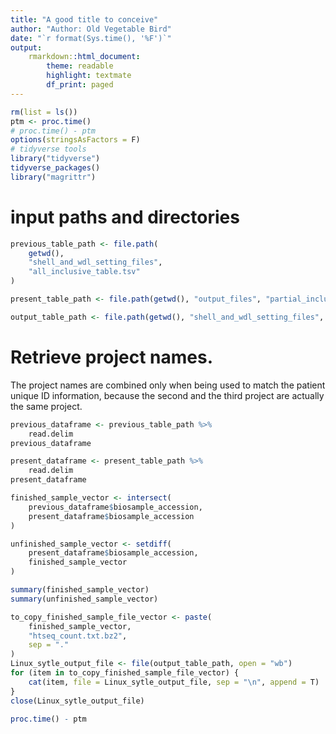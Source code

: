 ```yaml
---
title: "A good title to conceive"
author: "Author: Old Vegetable Bird"
date: "`r format(Sys.time(), '%F')`"
output:
    rmarkdown::html_document:
        theme: readable
        highlight: textmate
        df_print: paged
---
```


```r
rm(list = ls())
ptm <- proc.time()
# proc.time() - ptm
options(stringsAsFactors = F)
# tidyverse tools
library("tidyverse")
tidyverse_packages()
library("magrittr")
```

# input paths and directories

```r
previous_table_path <- file.path(
    getwd(),
    "shell_and_wdl_setting_files",
    "all_inclusive_table.tsv"
)

present_table_path <- file.path(getwd(), "output_files", "partial_inclusive_table.tsv")

output_table_path <- file.path(getwd(), "shell_and_wdl_setting_files", "previously_finished_samples.txt")
```

# Retrieve project names.

The project names are combined only when being used to match the patient unique ID information, because the second and the third project are actually the same project.

```r
previous_dataframe <- previous_table_path %>%
    read.delim
previous_dataframe
```


```r
present_dataframe <- present_table_path %>%
    read.delim
present_dataframe
```

```r
finished_sample_vector <- intersect(
    previous_dataframe$biosample_accession,
    present_dataframe$biosample_accession
)

unfinished_sample_vector <- setdiff(
    present_dataframe$biosample_accession,
    finished_sample_vector
)

summary(finished_sample_vector)
summary(unfinished_sample_vector)
```



```r
to_copy_finished_sample_file_vector <- paste(
    finished_sample_vector,
    "htseq_count.txt.bz2",
    sep = "."
)
Linux_sytle_output_file <- file(output_table_path, open = "wb")
for (item in to_copy_finished_sample_file_vector) {
    cat(item, file = Linux_sytle_output_file, sep = "\n", append = T)
}
close(Linux_sytle_output_file)
```


```r
proc.time() - ptm
```


